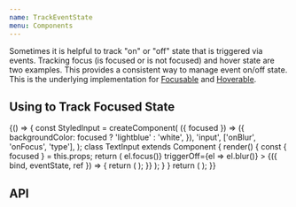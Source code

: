 ```yaml
---
name: TrackEventState
menu: Components
---
```



Sometimes it is helpful to track "on" or "off" state that is triggered via events. Tracking focus (is focused or is not focused) and hover state are two examples. This provides a consistent way to manage event on/off state. This is the underlying implementation for [Focusable](/components/Focusable) and [Hoverable](/components/Hoverable).

## Using to Track Focused State

<Playground>
  {() => {
    const StyledInput = createComponent(
      ({ focused }) => ({
        backgroundColor: focused ? 'lightblue' : 'white',
      }),
      'input',
      ['onBlur', 'onFocus', 'type'],
    );
    class TextInput extends Component {
      render() {
        const { focused } = this.props;
        return (
          <TrackEventState
            eventState={focused}
            on="onFocus"
            off="onBlur"
            triggerOn={el => el.focus()}
            triggerOff={el => el.blur()}
          >
            {({ bind, eventState, ref }) => {
              return (
                <StyledInput {...bind} focused={eventState} innerRef={ref} />
              );
            }}
          </TrackEventState>
        );
      }
    }
    return (
      <StyleProvider>
        <SpacedGroup direction="vertical">
          <TextInput focused />
          <TextInput />
          <TextInput />
        </SpacedGroup>
      </StyleProvider>
    );
  }}
</Playground>

## API

<PropsTable of={TrackEventState} />
